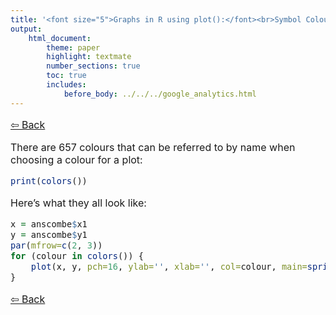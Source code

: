 ```yaml
---
title: '<font size="5">Graphs in R using plot():</font><br>Symbol Colours in Scatter Plots'
output:
    html_document:
        theme: paper
        highlight: textmate
        number_sections: true
        toc: true
        includes:
            before_body: ../../../google_analytics.html
---
```


<font size="3">

[⇦ Back](../../../R.html)

There are 657 colours that can be referred to by name when choosing a colour for a plot:

```r
print(colors())
```

Here's what they all look like:

```r
x = anscombe$x1
y = anscombe$y1
par(mfrow=c(2, 3))
for (colour in colors()) {
    plot(x, y, pch=16, ylab='', xlab='', col=colour, main=sprintf('col = %s', colour))
}
```

[⇦ Back](../../../R.html)

</font>
